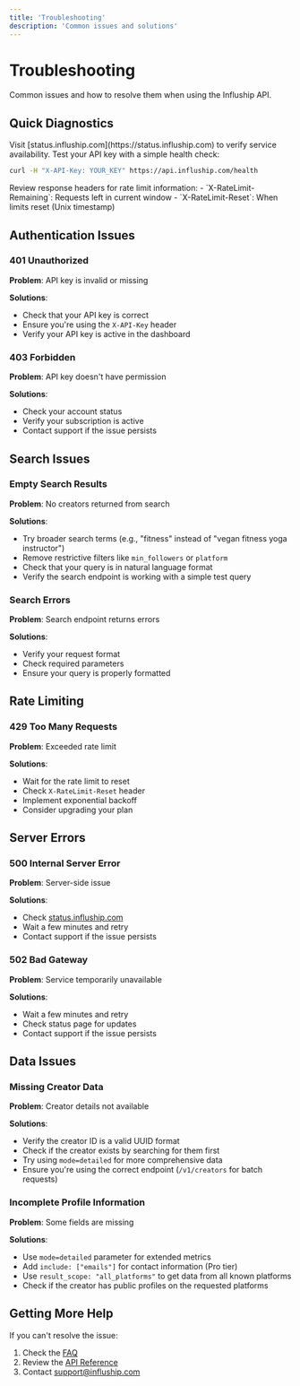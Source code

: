 ```yaml
---
title: 'Troubleshooting'
description: 'Common issues and solutions'
---
```


# Troubleshooting

Common issues and how to resolve them when using the Influship API.

## Quick Diagnostics

<Steps>
<Step title="Check API Status">
  Visit [status.influship.com](https://status.influship.com) to verify service availability.
</Step>

<Step title="Verify API Key">
  Test your API key with a simple health check:
  
  ```bash
  curl -H "X-API-Key: YOUR_KEY" https://api.influship.com/health
  ```
</Step>

<Step title="Check Rate Limits">
  Review response headers for rate limit information:
  - `X-RateLimit-Remaining`: Requests left in current window
  - `X-RateLimit-Reset`: When limits reset (Unix timestamp)
</Step>
</Steps>

## Authentication Issues

### 401 Unauthorized

**Problem**: API key is invalid or missing

**Solutions**:

- Check that your API key is correct
- Ensure you're using the `X-API-Key` header
- Verify your API key is active in the dashboard

### 403 Forbidden

**Problem**: API key doesn't have permission

**Solutions**:

- Check your account status
- Verify your subscription is active
- Contact support if the issue persists

## Search Issues

### Empty Search Results

**Problem**: No creators returned from search

**Solutions**:

- Try broader search terms (e.g., "fitness" instead of "vegan fitness yoga instructor")
- Remove restrictive filters like `min_followers` or `platform`
- Check that your query is in natural language format
- Verify the search endpoint is working with a simple test query

### Search Errors

**Problem**: Search endpoint returns errors

**Solutions**:

- Verify your request format
- Check required parameters
- Ensure your query is properly formatted

## Rate Limiting

### 429 Too Many Requests

**Problem**: Exceeded rate limit

**Solutions**:

- Wait for the rate limit to reset
- Check `X-RateLimit-Reset` header
- Implement exponential backoff
- Consider upgrading your plan

## Server Errors

### 500 Internal Server Error

**Problem**: Server-side issue

**Solutions**:

- Check [status.influship.com](https://status.influship.com)
- Wait a few minutes and retry
- Contact support if the issue persists

### 502 Bad Gateway

**Problem**: Service temporarily unavailable

**Solutions**:

- Wait a few minutes and retry
- Check status page for updates
- Contact support if the issue persists

## Data Issues

### Missing Creator Data

**Problem**: Creator details not available

**Solutions**:

- Verify the creator ID is a valid UUID format
- Check if the creator exists by searching for them first
- Try using `mode=detailed` for more comprehensive data
- Ensure you're using the correct endpoint (`/v1/creators` for batch requests)

### Incomplete Profile Information

**Problem**: Some fields are missing

**Solutions**:

- Use `mode=detailed` parameter for extended metrics
- Add `include: ["emails"]` for contact information (Pro tier)
- Use `result_scope: "all_platforms"` to get data from all known platforms
- Check if the creator has public profiles on the requested platforms

## Getting More Help

If you can't resolve the issue:

1. Check the [FAQ](/support/faq)
2. Review the [API Reference](/api-reference)
3. Contact [support@influship.com](mailto:support@influship.com)
